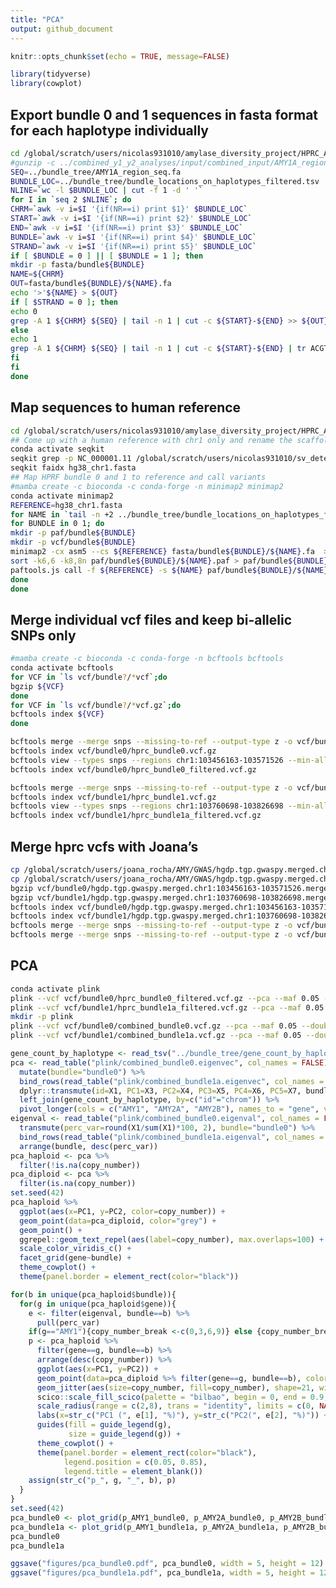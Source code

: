 ```yaml
---
title: "PCA"
output: github_document
---
```


```r
knitr::opts_chunk$set(echo = TRUE, message=FALSE)
```

```r
library(tidyverse)
library(cowplot)
```

## Export bundle 0 and 1 sequences in fasta format for each haplotype individually

```bash
cd /global/scratch/users/nicolas931010/amylase_diversity_project/HPRC_AMY_Sequences/snp_calling
#gunzip -c ../combined_y1_y2_analyses/input/combined_input/AMY1A_region_seq.fa.gz > AMY1A_region_seq.fa
SEQ=../bundle_tree/AMY1A_region_seq.fa
BUNDLE_LOC=../bundle_tree/bundle_locations_on_haplotypes_filtered.tsv
NLINE=`wc -l $BUNDLE_LOC | cut -f 1 -d ' '`
for I in `seq 2 $NLINE`; do
CHRM=`awk -v i=$I '{if(NR==i) print $1}' $BUNDLE_LOC`
START=`awk -v i=$I '{if(NR==i) print $2}' $BUNDLE_LOC`
END=`awk -v i=$I '{if(NR==i) print $3}' $BUNDLE_LOC`
BUNDLE=`awk -v i=$I '{if(NR==i) print $4}' $BUNDLE_LOC`
STRAND=`awk -v i=$I '{if(NR==i) print $5}' $BUNDLE_LOC`
if [ $BUNDLE = 0 ] || [ $BUNDLE = 1 ]; then
mkdir -p fasta/bundle${BUNDLE}
NAME=${CHRM}
OUT=fasta/bundle${BUNDLE}/${NAME}.fa
echo '>'${NAME} > ${OUT}
if [ $STRAND = 0 ]; then
echo 0
grep -A 1 ${CHRM} ${SEQ} | tail -n 1 | cut -c ${START}-${END} >> ${OUT}
else
echo 1
grep -A 1 ${CHRM} ${SEQ} | tail -n 1 | cut -c ${START}-${END} | tr ACGTacgt TGCAtgca | rev >> ${OUT}
fi
fi
done
```

## Map sequences to human reference

```bash
cd /global/scratch/users/nicolas931010/amylase_diversity_project/HPRC_AMY_Sequences/snp_calling/
## Come up with a human reference with chr1 only and rename the scaffold
conda activate seqkit
seqkit grep -p NC_000001.11 /global/scratch/users/nicolas931010/sv_detection/reference/GCF_000001405.40_GRCh38.p14_genomic.fasta | seqkit replace -p .+ -r "chr{nr}" > hg38_chr1.fasta
seqkit faidx hg38_chr1.fasta
## Map HPRF bundle 0 and 1 to reference and call variants
#mamba create -c bioconda -c conda-forge -n minimap2 minimap2
conda activate minimap2
REFERENCE=hg38_chr1.fasta
for NAME in `tail -n +2 ../bundle_tree/bundle_locations_on_haplotypes_filtered.tsv | cut -f 1 | sort | uniq`; do
for BUNDLE in 0 1; do
mkdir -p paf/bundle${BUNDLE}
mkdir -p vcf/bundle${BUNDLE}
minimap2 -cx asm5 --cs ${REFERENCE} fasta/bundle${BUNDLE}/${NAME}.fa  > paf/bundle${BUNDLE}/${NAME}.paf 2> paf/bundle${BUNDLE}/${NAME}.log
sort -k6,6 -k8,8n paf/bundle${BUNDLE}/${NAME}.paf > paf/bundle${BUNDLE}/${NAME}_sorted.paf
paftools.js call -f ${REFERENCE} -s ${NAME} paf/bundle${BUNDLE}/${NAME}_sorted.paf - > vcf/bundle${BUNDLE}/${NAME}.vcf 2> vcf/bundle${BUNDLE}/${NAME}.log
done
done

```

## Merge individual vcf files and keep bi-allelic SNPs only

```bash
#mamba create -c bioconda -c conda-forge -n bcftools bcftools
conda activate bcftools
for VCF in `ls vcf/bundle?/*vcf`;do
bgzip ${VCF}
done
for VCF in `ls vcf/bundle?/*vcf.gz`;do
bcftools index ${VCF}
done

bcftools merge --merge snps --missing-to-ref --output-type z -o vcf/bundle0/hprc_bundle0.vcf.gz vcf/bundle0/*vcf.gz
bcftools index vcf/bundle0/hprc_bundle0.vcf.gz 
bcftools view --types snps --regions chr1:103456163-103571526 --min-alleles 2 --max-alleles 2 --output-type z vcf/bundle0/hprc_bundle0.vcf.gz -o vcf/bundle0/hprc_bundle0_filtered.vcf.gz 
bcftools index vcf/bundle0/hprc_bundle0_filtered.vcf.gz 

bcftools merge --merge snps --missing-to-ref --output-type z -o vcf/bundle1/hprc_bundle1.vcf.gz vcf/bundle1/*vcf.gz
bcftools index vcf/bundle1/hprc_bundle1.vcf.gz 
bcftools view --types snps --regions chr1:103760698-103826698 --min-alleles 2 --max-alleles 2 --output-type z vcf/bundle1/hprc_bundle1.vcf.gz -o vcf/bundle1/hprc_bundle1a_filtered.vcf.gz 
bcftools index vcf/bundle1/hprc_bundle1a_filtered.vcf.gz 
```

## Merge hprc vcfs with Joana's

```bash
cp /global/scratch/users/joana_rocha/AMY/GWAS/hgdp.tgp.gwaspy.merged.chr1:103456163-103571526.merged.vcf vcf/bundle0/
cp /global/scratch/users/joana_rocha/AMY/GWAS/hgdp.tgp.gwaspy.merged.chr1:103760698-103826698.merged.vcf vcf/bundle1/
bgzip vcf/bundle0/hgdp.tgp.gwaspy.merged.chr1:103456163-103571526.merged.vcf
bgzip vcf/bundle1/hgdp.tgp.gwaspy.merged.chr1:103760698-103826698.merged.vcf
bcftools index vcf/bundle0/hgdp.tgp.gwaspy.merged.chr1:103456163-103571526.merged.vcf.gz
bcftools index vcf/bundle1/hgdp.tgp.gwaspy.merged.chr1:103760698-103826698.merged.vcf.gz
bcftools merge --merge snps --missing-to-ref --output-type z -o vcf/bundle0/combined_bundle0.vcf.gz  vcf/bundle0/hgdp.tgp.gwaspy.merged.chr1:103456163-103571526.merged.vcf.gz vcf/bundle0/hprc_bundle0_filtered.vcf.gz 
bcftools merge --merge snps --missing-to-ref --output-type z -o vcf/bundle1/combined_bundle1a.vcf.gz  vcf/bundle1/hgdp.tgp.gwaspy.merged.chr1:103760698-103826698.merged.vcf.gz vcf/bundle1/hprc_bundle1a_filtered.vcf.gz 

```

## PCA

```bash
conda activate plink
plink --vcf vcf/bundle0/hprc_bundle0_filtered.vcf.gz --pca --maf 0.05 --double-id --out plink/combined_bundle0 
plink --vcf vcf/bundle1/hprc_bundle1a_filtered.vcf.gz --pca --maf 0.05 --double-id --out plink/combined_bundle1a
mkdir -p plink
plink --vcf vcf/bundle0/combined_bundle0.vcf.gz --pca --maf 0.05 --double-id --out plink/combined_bundle0 
plink --vcf vcf/bundle1/combined_bundle1a.vcf.gz --pca --maf 0.05 --double-id --out plink/combined_bundle1a
```

```r
gene_count_by_haplotype <- read_tsv("../bundle_tree/gene_count_by_haplotype.tsv")
pca <- read_table("plink/combined_bundle0.eigenvec", col_names = FALSE) %>%
  mutate(bundle="bundle0") %>%
  bind_rows(read_table("plink/combined_bundle1a.eigenvec", col_names = FALSE) %>% mutate(bundle="bundle1a")) %>%
  dplyr::transmute(id=X1, PC1=X3, PC2=X4, PC3=X5, PC4=X6, PC5=X7, bundle) %>%
  left_join(gene_count_by_haplotype, by=c("id"="chrom")) %>%
  pivot_longer(cols = c("AMY1", "AMY2A", "AMY2B"), names_to = "gene", values_to = "copy_number")
eigenval <- read_table("plink/combined_bundle0.eigenval", col_names = FALSE) %>%
  transmute(perc_var=round(X1/sum(X1)*100, 2), bundle="bundle0") %>%
  bind_rows(read_table("plink/combined_bundle1a.eigenval", col_names = FALSE) %>% transmute(perc_var=round(X1/sum(X1)*100, 2), bundle="bundle1a")) %>%
  arrange(bundle, desc(perc_var))
pca_haploid <- pca %>%
  filter(!is.na(copy_number))
pca_diploid <- pca %>%
  filter(is.na(copy_number))
set.seed(42)
pca_haploid %>%
  ggplot(aes(x=PC1, y=PC2, color=copy_number)) +
  geom_point(data=pca_diploid, color="grey") +
  geom_point() +
  ggrepel::geom_text_repel(aes(label=copy_number), max.overlaps=100) +
  scale_color_viridis_c() +
  facet_grid(gene~bundle) +
  theme_cowplot() +
  theme(panel.border = element_rect(color="black"))
```

```r
for(b in unique(pca_haploid$bundle)){
  for(g in unique(pca_haploid$gene)){
    e <- filter(eigenval, bundle==b) %>%
      pull(perc_var)
    if(g=="AMY1"){copy_number_break <-c(0,3,6,9)} else {copy_number_break <- c(0, 1, 2, 3)}
    p <- pca_haploid %>%
      filter(gene==g, bundle==b) %>%
      arrange(desc(copy_number)) %>%
      ggplot(aes(x=PC1, y=PC2)) +
      geom_point(data=pca_diploid %>% filter(gene==g, bundle==b), color="grey", size=1) +
      geom_jitter(aes(size=copy_number, fill=copy_number), shape=21, width = 0.0005, height = 0.0005) +
      scico::scale_fill_scico(palette = "bilbao", begin = 0, end = 0.9, alpha=0.8, limits=c(0, NA), midpoint = NA, direction = 1, breaks=copy_number_break, labels=copy_number_break) +
      scale_radius(range = c(2,8), trans = "identity", limits = c(0, NA), breaks = copy_number_break, labels = copy_number_break) +
      labs(x=str_c("PC1 (", e[1], "%)"), y=str_c("PC2(", e[2], "%)")) +
      guides(fill = guide_legend(g),
             size = guide_legend(g)) +
      theme_cowplot() +
      theme(panel.border = element_rect(color="black"),
            legend.position = c(0.05, 0.85),
            legend.title = element_blank())
    assign(str_c("p_", g, "_", b), p)
  }
}
set.seed(42)
pca_bundle0 <- plot_grid(p_AMY1_bundle0, p_AMY2A_bundle0, p_AMY2B_bundle0, ncol = 1)
pca_bundle1a <- plot_grid(p_AMY1_bundle1a, p_AMY2A_bundle1a, p_AMY2B_bundle1a, ncol = 1)
pca_bundle0
pca_bundle1a
```

```r
ggsave("figures/pca_bundle0.pdf", pca_bundle0, width = 5, height = 12)
ggsave("figures/pca_bundle1a.pdf", pca_bundle1a, width = 5, height = 12)
```
